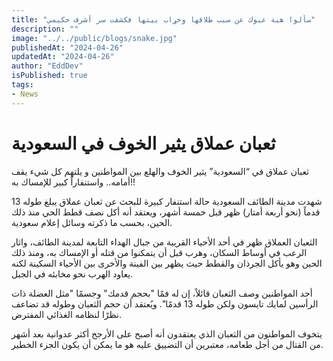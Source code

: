```yaml
---
title: "سألوا هبة عبوك عن سبب طلاقها وخړاب بيتها فكشفت سر أشرف حكيمي"
description: ""
image: "../../public/blogs/snake.jpg"
publishedAt: "2024-04-26"
updatedAt: "2024-04-26"
author: "EddDev"
isPublished: true
tags:
- News
---
```



# ثعبان عملاق يثير الخوف في السعودية

ثعبان عملاق في “السعودية” يثير الخوف والهلع بين المواطنين و يلتهم كل شيء يقف أمامه.. واستنفاراً كبير للإمساك به!!

شهدت مدينة الطائف السعودية حالة استنفار كبيرة للبحث عن ثعبان عملاق يبلغ طوله 13 قدماً (نحو أربعة أمتار) ظهر قبل خمسة أشهر، ويعتقد أنه أكل نصف قطط الحي منذ ذلك الحين، بحسب ما ذكرته وسائل إعلام سعودية.

الثعبان العملاق ظهر في أحد الأحياء القريبة من جبال الهداء التابعة لمدينة الطائف، واثار الرعب في أوساط السكان، وهرب قبل أن يتمكنوا من قتله أو الإمساك به، ومنذ ذلك الحين وهو يأكل الجرذان والقطط حيث يظهر بين الفينة والأخرى بين الأحياء السكينة لكنه يعاود الهرب نحو مخابئه في الجبل.

أحد المواطنين وصف الثعبان قائلاً، إن له فمًا "بحجم قدمك" وجسمًا "مثل العضلة ذات الرأسين لمايك تايسون ولكن طوله 13 قدمًا". ويُعتقد أن حجم الثعبان وطوله قد تضاعف نظرًا لنظامه الغذائي المفترض.

يتخوف المواطنون من الثعبان الذي يعتقدون أنه أصبح على الأرجح أكثر عدوانية بعد أشهر من القتال من أجل طعامه، معتبرين أن التضييق عليه هو ما يمكن أن يكون الجزء الخطير.
